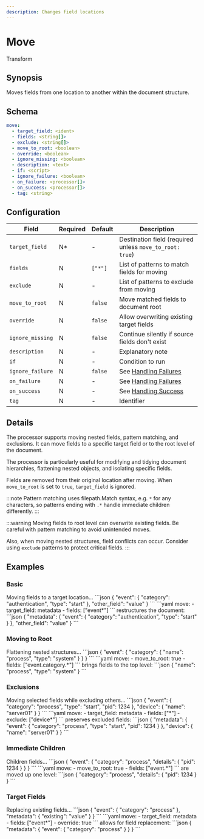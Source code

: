 ```yaml
---
description: Changes field locations
---
```


# Move

<span class="theme-doc-version-badge badge badge--primary">Transform</span>

## Synopsis

Moves fields from one location to another within the document structure.

## Schema

```yaml
move:
  - target_field: <ident>
  - fields: <string[]>
  - exclude: <string[]>
  - move_to_root: <boolean>
  - override: <boolean>
  - ignore_missing: <boolean>
  - description: <text>
  - if: <script>
  - ignore_failure: <boolean>
  - on_failure: <processor[]>
  - on_success: <processor[]>
  - tag: <string>
```

## Configuration

|Field|Required|Default|Description|
|---|---|---|---|
|`target_field`|N*|-|Destination field (required unless `move_to_root: true`)|
|`fields`|N|`["*"]`|List of patterns to match fields for moving|
|`exclude`|N|-|List of patterns to exclude from moving|
|`move_to_root`|N|`false`|Move matched fields to document root|
|`override`|N|`false`|Allow overwriting existing target fields|
|`ignore_missing`|N|`false`|Continue silently if source fields don't exist|
|`description`|N|-|Explanatory note|
|`if`|N|-|Condition to run|
|`ignore_failure`|N|`false`|See [Handling Failures](../handling-failures.mdx)|
|`on_failure`|N|-|See [Handling Failures](../handling-failures.mdx)|
|`on_success`|N|-|See [Handling Success](../handling-success.mdx)|
|`tag`|N|-|Identifier|

## Details

The processor supports moving nested fields, pattern matching, and exclusions. It can move fields to a specific target field or to the root level of the document.

The processor is particularly useful for modifying and tidying document hierarchies, flattening nested objects, and isolating specific fields.

Fields are removed from their original location after moving. When `move_to_root` is set to `true`, `target_field` is ignored.

:::note
Pattern matching uses filepath.Match syntax, e.g. `*` for any characters, so patterns ending with `.*` handle immediate children differently.
:::

:::warning
Moving fields to root level can overwrite existing fields. Be careful with pattern matching to avoid unintended moves.

Also, when moving nested structures, field conflicts can occur. Consider using `exclude` patterns to protect critical fields.
:::

## Examples

### Basic

<ExampleGrid>
  <CommentCol>
    Moving fields to a target location...
  </CommentCol>
  <CodeCol>
    ```json
    {
      "event": {
        "category": "authentication",
        "type": "start"
      },
      "other_field": "value"
    }
    ```
    ```yaml
    move:
      - target_field: metadata
      - fields: ["event*"]
    ```
  </CodeCol>
  <CommentCol>
    restructures the document:
  </CommentCol>
  <CodeCol>
    ```json
    {
      "metadata": {
        "event": {
          "category": "authentication",
          "type": "start"
        }
      },
      "other_field": "value"
    }
    ```
  </CodeCol>
</ExampleGrid>

### Moving to Root

<ExampleGrid>
  <CommentCol>
    Flattening nested structures...
  </CommentCol>
  <CodeCol>
    ```json
    {
      "event": {
        "category": {
          "name": "process",
          "type": "system"
        }
      }
    }
    ```
    ```yaml
    move:
      - move_to_root: true
      - fields: ["event.category.*"]
    ```
  </CodeCol>
  <CommentCol>
    brings fields to the top level:
  </CommentCol>
  <CodeCol>
    ```json
    {
      "name": "process",
      "type": "system"
    }
    ```
  </CodeCol>
</ExampleGrid>

### Exclusions

<ExampleGrid>
  <CommentCol>
    Moving selected fields while excluding others...
  </CommentCol>
  <CodeCol>
    ```json
    {
      "event": {
        "category": "process",
        "type": "start",
        "pid": 1234
      },
      "device": {
        "name": "server01"
      }
    }
    ```
    ```yaml
    move:
      - target_field: metadata
      - fields: ["*"]
      - exclude: ["device*"]
    ```
  </CodeCol>
  <CommentCol>
    preserves excluded fields:
  </CommentCol>
  <CodeCol>
    ```json
    {
      "metadata": {
        "event": {
          "category": "process",
          "type": "start",
          "pid": 1234
        }
      },
      "device": {
        "name": "server01"
      }
    }
    ```
  </CodeCol>
</ExampleGrid>

### Immediate Children

<ExampleGrid>
  <CommentCol>
    Children fields...
  </CommentCol>
  <CodeCol>
    ```json
    {
      "event": {
        "category": "process",
        "details": {
          "pid": 1234
        }
      }
    }
    ```
    ```yaml
    move:
      - move_to_root: true
      - fields: ["event.*"]
    ```
  </CodeCol>
  <CommentCol>
    are moved up one level:
  </CommentCol>
  <CodeCol>
    ```json
    {
      "category": "process",
      "details": {
        "pid": 1234
      }
    }
    ```
  </CodeCol>
</ExampleGrid>

### Target Fields

<ExampleGrid>
  <CommentCol>
    Replacing existing fields...
  </CommentCol>
  <CodeCol>
    ```json
    {
      "event": {
        "category": "process"
      },
      "metadata": {
        "existing": "value"
      }
    }
    ```
    ```yaml
    move:
      - target_field: metadata
      - fields: ["event*"]
      - override: true
    ```
  </CodeCol>
  <CommentCol>
    allows for field replacement:
  </CommentCol>
  <CodeCol>
    ```json
    {
      "metadata": {
        "event": {
          "category": "process"
        }
      }
    }
    ```
  </CodeCol>
</ExampleGrid>
